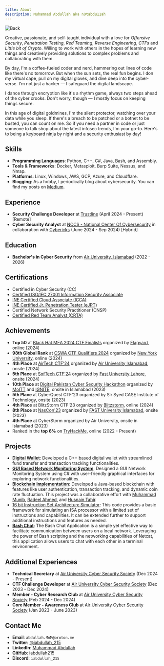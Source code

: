 ```yaml
---
title: About
description: Muhammad Abdullah aka n0tabdu11ah
---
```


![Back](/static/images/back.jpg)

Creative, passionate, and self-taught individual with a love for *Offensive Security*, *Penetration Testing*, *Red Teaming*, *Reverse Engineering*, *CTFs* and *Little bit of Crypto*. Willing to work with others in the hopes of learning new things and creatively providing solutions to complex problems and collaborating with them.

By day, I'm a coffee-fueled coder and nerd, hammering out lines of code like there's no tomorrow. But when the sun sets, the real fun begins. I don my virtual cape, pull on my digital gloves, and dive deep into the cyber-verse. I'm not just a hacker — I safeguard the digital landscape.

I dance through encryption like it's a rhythm game, always two steps ahead of the cyber crooks. Don't worry, though — I mostly focus on keeping things secure.

In this age of digital goldmines, I'm the silent protector, watching over your data while you sleep. If there's a breach to be patched or a botnet to be busted, you can count on me. So if you need a partner in code or just someone to talk shop about the latest infosec trends, I'm your go-to. Here's to being a keyboard ninja by night and a security enthusiast by day!

## Skills

- **Programming Languages**: Python, C++, C#, Java, Bash, and Assembly.
- **Tools & Frameworks**: Docker, Metasploit, Burp Suite, Nessus, and Nmap.
- **Platforms**: Linux, Windows, AWS, GCP, Azure, and Cloudflare.
- **Blogging**: As a hobby, I periodically blog about cybersecurity. You can find my posts on [Medium](https://medium.com/@iabdullah_215).

## Experience

- **Security Challenge Developer** at [Trustline](https://www.trustline.sa/) (April 2024 - Present) [Remote]
- **Cyber Security Analyst** at [NCCS - National Center Of Cybersecurity](https://www.nccs.pk/) in collaboration with [Cybericks](https://cybericks.com/) (June 2024 - Sep 2024) [Hybrid]

## Education

- **Bachelor's in Cyber Security** from [Air University, Islamabad](https://au.edu.pk/) (2022 - 2026)

## Certifications

- Certified in Cyber Security (CC)
- [Certified ISO/IEC 27001 Information Security Associate](https://www.skillfront.com/Badges/96244120273692)
- [INE Certified Cloud Associate (ICCA)](https://certs.ine.com/3d857008-1603-41dc-a5ea-1e0c590cbe33#gs.b8suwa)
- [INE Certified Jr. Penetration Tester (eJPT)](https://certs.ine.com/3d857008-1603-41dc-a5ea-1e0c590cbe33#gs.b8suwa)
- Certified Network Security Practitioner (CNSP)
- [Certified Red Team Analyst (CRTA)](https://www.credential.net/724e06f3-0a39-402b-9ced-b9c3953aa3e3#acc.eXn7Jl3j)

## Achievements

- **Top 50** at [Black Hat MEA 2024 CTF Finalists](https://blackhatmea.com/) organized by [Flagyard](https://flagyard.com/), online (2024)
- **98th Global Rank** at [CSWA CTF Qualifiers 2024](https://www.csaw.io/ctf) organized by [New York University](https://www.nyu.edu/), online (2024)
- **4th Place** at [AirTech CTF'24](https://auair.tech/) organized by [Air University Islamabad](https://www.au.edu.pk/), onsite (2024)
- **5th Place** at [SofTech CTF'24](https://softecnu.org/) organized by [Fast University Lahore](https://lhr.nu.edu.pk/), onsite (2024)
- **10th Place** at [Digital Pakistan Cyber Security Hackathon](https://cyberhackathon.pk/) organized by [MoITT](https://moitt.gov.pk/) and [IGNITE](https://ignite.org.pk/), onsite in Islamabad (2023)
- **5th Place** at CyberQuest CTF'23 organized by Sir Syed CASE Institute of Technology, onsite (2023)
- **4th Place** at BlitzStorm CTF'23 organized by [Blitzstorm](https://www.linkedin.com/company/blitzstorm/), online (2024)
- **8th Place** at [NasCon'23](https://ctftime.org/event/1894/) organized by [FAST University Islamabad](http://isb.nu.edu.pk/), onsite (2023)
- **4th Place** at CyberStorm organized by Air University, onsite in Islamabad (2023)
- Ranked in the **top 6%** on [TryHackMe](https://tryhackme.com/p/M.n.M), online (2022 - Present)

## Projects

- [**Digital Wallet**](https://github.com/iabdullah215/Programming-Fundamentals): Developed a C++ based digital wallet with streamlined fund transfer and transaction tracking functionalities.
- [**GUI Based Network Monitoring System**](https://github.com/iabdullah215/OOP2): Designed a GUI Network Monitoring System using C# with user-friendly graphical interfaces for exploring network functionalities.
- [**Blockchain Implementation**](https://github.com/mun1bxD/BlockChain): Developed a Java-based blockchain with features like user authentication, transaction tracking, and dynamic coin rate fluctuation. This project was a collaborative effort with [Muhammad Munib](https://www.linkedin.com/in/muhammad-munib-nawaz-7b8129292/), [Radeel Ahmed](https://www.linkedin.com/in/radeel-ahmad-866a50293/), and [Husnain Tahir](https://www.linkedin.com/in/husnain-tahir-551921225/).
- [16 bit Instruction Set Architecture Simulator](https://github.com/iabdullah215/16-bit-Instruction-Set-Architecture-Simulator): This code provides a basic framework for simulating an ISA processor with a limited set of instructions and capabilities. It can be extended further to support additional instructions and features as needed.
- [**Bash Chat**](https://github.com/iabdullah215/CS225-L/tree/main/Project): The Bash Chat Application is a simple yet effective way to facilitate communication between users on a local network. Leveraging the power of Bash scripting and the networking capabilities of Netcat, this application allows users to chat with each other in a terminal environment.

## Additional Experiences

- **Technical Secretary** at [Air University Cyber Security Society](https://aucss-beta.vercel.app/) (Dec 2024 - Present)
- **CTF Challenge Developer** at [Air University Cyber Security Society](https://aucss-beta.vercel.app/) (Dec 2023 - Dec 2024)
- **Member - Cyber Research Club** at [Air University Cyber Security Society](https://aucss-beta.vercel.app/) (Feb 2024 - Dec 2024)
- **Core Member - Awareness Club** at [Air University Cyber Security Society](https://aucss-beta.vercel.app/) (Jan 2023 - June 2023)

## Contact Me

- **Email**: `abdullah.MnM@proton.me`
- **Twitter**: [@iabdullah_215](https://twitter.com/iabdullah_215)
- **LinkedIn**: [Muhammad Abdullah](https://www.linkedin.com/in/muhammad-abdullah-691a1026a/)
- **GitHub**: [iabdullah215](https://github.com/iabdullah215)
- **Discord**: `iabdullah_215`
